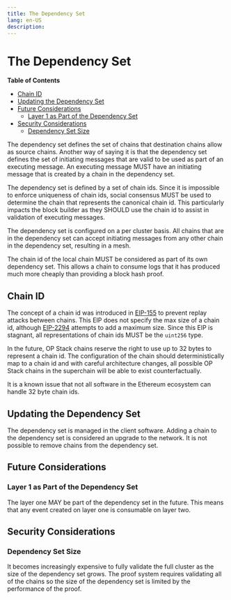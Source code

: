 ```yaml
---
title: The Dependency Set
lang: en-US
description: 
---
```


# The Dependency Set

<!-- START doctoc generated TOC please keep comment here to allow auto update -->
<!-- DON'T EDIT THIS SECTION, INSTEAD RE-RUN doctoc TO UPDATE -->
**Table of Contents**

- [Chain ID](#chain-id)
- [Updating the Dependency Set](#updating-the-dependency-set)
- [Future Considerations](#future-considerations)
  - [Layer 1 as Part of the Dependency Set](#layer-1-as-part-of-the-dependency-set)
- [Security Considerations](#security-considerations)
  - [Dependency Set Size](#dependency-set-size)

<!-- END doctoc generated TOC please keep comment here to allow auto update -->

The dependency set defines the set of chains that destination chains allow as source chains. Another way of
saying it is that the dependency set defines the set of initiating messages that are valid to be used
as part of an executing message. An executing message MUST have an initiating message that is created by a chain
in the dependency set.

The dependency set is defined by a set of chain ids. Since it is impossible to enforce uniqueness of chain ids,
social consensus MUST be used to determine the chain that represents the canonical chain id. This
particularly impacts the block builder as they SHOULD use the chain id to assist in validation
of executing messages.

The dependency set is configured on a per cluster basis. All chains that are in the dependency set
can accept initiating messages from any other chain in the dependency set, resulting in a mesh.

The chain id of the local chain MUST be considered as part of its own dependency set. This allows a chain
to consume logs that it has produced much more cheaply than providing a block hash proof.

## Chain ID

The concept of a chain id was introduced in [EIP-155](https://eips.ethereum.org/EIPS/eip-155) to prevent
replay attacks between chains. This EIP does not specify the max size of a chain id, although
[EIP-2294](https://eips.ethereum.org/EIPS/eip-2294) attempts to add a maximum size. Since this EIP is
stagnant, all representations of chain ids MUST be the `uint256` type.

In the future, OP Stack chains reserve the right to use up to 32 bytes to represent a chain id. The
configuration of the chain should deterministically map to a chain id and with careful architecture
changes, all possible OP Stack chains in the superchain will be able to exist counterfactually.

It is a known issue that not all software in the Ethereum ecosystem can handle 32 byte chain ids.

## Updating the Dependency Set

The dependency set is managed in the client software. Adding a chain to the dependency set is
considered an upgrade to the network. It is not possible to remove chains from the dependency set.

## Future Considerations

### Layer 1 as Part of the Dependency Set

The layer one MAY be part of the dependency set in the future. This means that any event
created on layer one is consumable on layer two.

## Security Considerations

### Dependency Set Size

It becomes increasingly expensive to fully validate the full cluster as the size of the dependency
set grows. The proof system requires validating all of the chains so the size of the dependency
set is limited by the performance of the proof.
